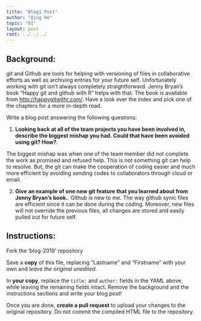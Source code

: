 ```yaml
---
title: "Blog1 Post"
author: "Qing He"
topic: "01"
layout: post
root: ../../../
---
```


## Background:

git and Github are tools for helping with versioning of files in collaborative efforts as well as archiving entries for your future self. 
Unfortunately working with git isn't always completely straightforward. 
Jenny Bryan's book "Happy git and github with R" helps with that. The book is available from [http://happygitwithr.com/](http://happygitwithr.com/). Have a look over the index and pick one of the chapters for a more in-depth read.

Write a blog post answering the following questions: 

1. **Looking back at all of the team projects you have been involved in, describe the biggest mishap you had. Could that have been avoided using git? How?**. 

The biggest mishap was when one of the team member did not complete the work as promised and refused help. This is not something git can help to resolve. But, the git can make the cooperation of coding easier and much more efficient by avoiding sending codes to collaborators through cloud or email. 


2. **Give an example of one new git feature that you learned about from Jenny Bryan's book.**.
Github is new to me. The way github synic files are efficient since it can be done during the coding. Moreover, new files will not override the previous files, all changes are stored and easily pulled out for future self.

## Instructions:

Fork the 'blog-2019' repository 

Save a **copy** of this file, replacing "Lastname" and "Firstname" with your own and *leave the original unedited*.

In **your copy**, replace the `title:` and `author:` fields in the YAML above, while leaving the remaining fields intact. Remove the background and the instructions sections and write your blog post! 

Once you are done, **create a pull request** to upload your changes to the original repository. Do not commit the compiled HTML file to the repository.
